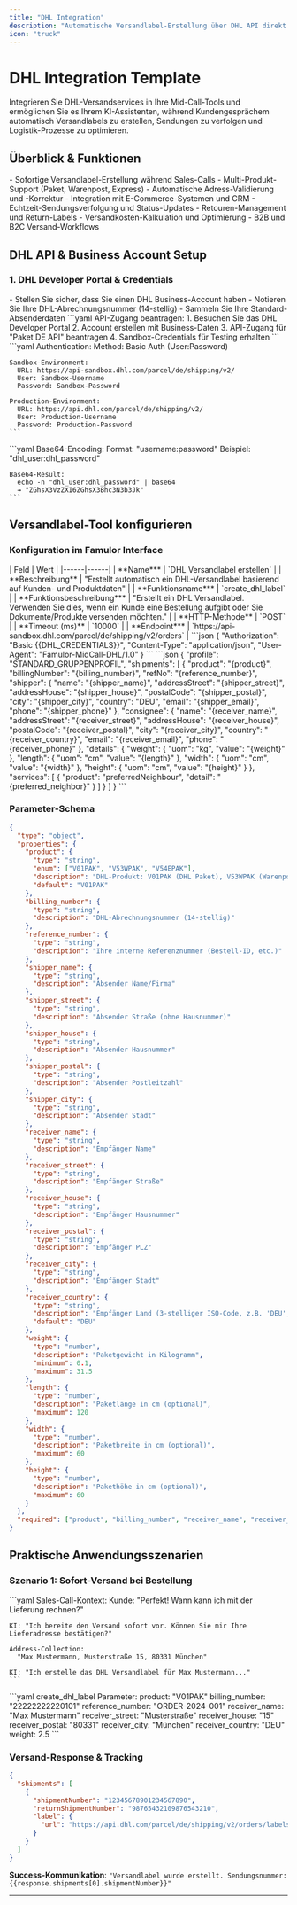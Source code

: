 ```yaml
---
title: "DHL Integration"
description: "Automatische Versandlabel-Erstellung über DHL API direkt während Kundengesprächem für nahtlose Logistik-Abwicklung"
icon: "truck"
---
```


# DHL Integration Template

Integrieren Sie DHL-Versandservices in Ihre Mid-Call-Tools und ermöglichen Sie es Ihrem KI-Assistenten, während Kundengesprächem automatisch Versandlabels zu erstellen, Sendungen zu verfolgen und Logistik-Prozesse zu optimieren.

## Überblick & Funktionen

<CardGroup cols={2}>
  <Card title="Automated Shipping" icon="shipping-fast">
    - Sofortige Versandlabel-Erstellung während Sales-Calls
    - Multi-Produkt-Support (Paket, Warenpost, Express)
    - Automatische Adress-Validierung und -Korrektur
    - Integration mit E-Commerce-Systemen und CRM
  </Card>
  <Card title="Logistics Management" icon="route">
    - Echtzeit-Sendungsverfolgung und Status-Updates
    - Retouren-Management und Return-Labels
    - Versandkosten-Kalkulation und Optimierung
    - B2B und B2C Versand-Workflows
  </Card>
</CardGroup>

## DHL API & Business Account Setup

### 1. DHL Developer Portal & Credentials

<Steps>
  <Step title="DHL Business Account vorbereiten">
    - Stellen Sie sicher, dass Sie einen DHL Business-Account haben
    - Notieren Sie Ihre DHL-Abrechnungsnummer (14-stellig)
    - Sammeln Sie Ihre Standard-Absenderdaten
  </Step>
  
  <Step title="DHL Developer Portal registrieren">
    ```yaml
    API-Zugang beantragen:
      1. Besuchen Sie das DHL Developer Portal
      2. Account erstellen mit Business-Daten
      3. API-Zugang für "Paket DE API" beantragen
      4. Sandbox-Credentials für Testing erhalten
    ```
  </Step>
  
  <Step title="API-Credentials konfigurieren">
    ```yaml
    Authentication:
      Method: Basic Auth (User:Password)
      
    Sandbox-Environment:
      URL: https://api-sandbox.dhl.com/parcel/de/shipping/v2/
      User: Sandbox-Username
      Password: Sandbox-Password
      
    Production-Environment:
      URL: https://api.dhl.com/parcel/de/shipping/v2/
      User: Production-Username 
      Password: Production-Password
    ```
  </Step>
  
  <Step title="Basic Auth String generieren">
    ```yaml
    Base64-Encoding:
      Format: "username:password"
      Beispiel: "dhl_user:dhl_password"
      
    Base64-Result:
      echo -n "dhl_user:dhl_password" | base64
      → "ZGhsX3VzZXI6ZGhsX3Bhc3N3b3Jk"
    ```
  </Step>
</Steps>

## Versandlabel-Tool konfigurieren

### Konfiguration im Famulor Interface

<Tabs>
  <Tab title="Werkzeugdetails">
    | Feld | Wert |
    |------|------|
    | **Name*** | `DHL Versandlabel erstellen` |
    | **Beschreibung** | "Erstellt automatisch ein DHL-Versandlabel basierend auf Kunden- und Produktdaten" |
    | **Funktionsname*** | `create_dhl_label` |
    | **Funktionsbeschreibung*** | "Erstellt ein DHL Versandlabel. Verwenden Sie dies, wenn ein Kunde eine Bestellung aufgibt oder Sie Dokumente/Produkte versenden möchten." |
    | **HTTP-Methode** | `POST` |
    | **Timeout (ms)** | `10000` |
    | **Endpoint*** | `https://api-sandbox.dhl.com/parcel/de/shipping/v2/orders` |
  </Tab>
  
  <Tab title="Header-Konfiguration">
    ```json
    {
      "Authorization": "Basic {{DHL_CREDENTIALS}}",
      "Content-Type": "application/json",
      "User-Agent": "Famulor-MidCall-DHL/1.0"
    }
    ```
  </Tab>
  
  <Tab title="Request Body Template">
    ```json
    {
      "profile": "STANDARD_GRUPPENPROFIL",
      "shipments": [
        {
          "product": "{product}",
          "billingNumber": "{billing_number}",
          "refNo": "{reference_number}",
          "shipper": {
            "name": "{shipper_name}",
            "addressStreet": "{shipper_street}",
            "addressHouse": "{shipper_house}",
            "postalCode": "{shipper_postal}",
            "city": "{shipper_city}",
            "country": "DEU",
            "email": "{shipper_email}",
            "phone": "{shipper_phone}"
          },
          "consignee": {
            "name": "{receiver_name}",
            "addressStreet": "{receiver_street}",
            "addressHouse": "{receiver_house}",
            "postalCode": "{receiver_postal}",
            "city": "{receiver_city}",
            "country": "{receiver_country}",
            "email": "{receiver_email}",
            "phone": "{receiver_phone}"
          },
          "details": {
            "weight": {
              "uom": "kg",
              "value": "{weight}"
            },
            "length": {
              "uom": "cm",
              "value": "{length}"
            },
            "width": {
              "uom": "cm", 
              "value": "{width}"
            },
            "height": {
              "uom": "cm",
              "value": "{height}"
            }
          },
          "services": [
            {
              "product": "preferredNeighbour",
              "detail": "{preferred_neighbor}"
            }
          ]
        }
      ]
    }
    ```
  </Tab>
</Tabs>

### Parameter-Schema

```json
{
  "type": "object",
  "properties": {
    "product": {
      "type": "string",
      "enum": ["V01PAK", "V53WPAK", "V54EPAK"],
      "description": "DHL-Produkt: V01PAK (DHL Paket), V53WPAK (Warenpost), V54EPAK (Europaket)",
      "default": "V01PAK"
    },
    "billing_number": {
      "type": "string",
      "description": "DHL-Abrechnungsnummer (14-stellig)"
    },
    "reference_number": {
      "type": "string",
      "description": "Ihre interne Referenznummer (Bestell-ID, etc.)"
    },
    "shipper_name": {
      "type": "string",
      "description": "Absender Name/Firma"
    },
    "shipper_street": {
      "type": "string",
      "description": "Absender Straße (ohne Hausnummer)"
    },
    "shipper_house": {
      "type": "string",
      "description": "Absender Hausnummer"
    },
    "shipper_postal": {
      "type": "string",
      "description": "Absender Postleitzahl"
    },
    "shipper_city": {
      "type": "string",
      "description": "Absender Stadt"
    },
    "receiver_name": {
      "type": "string",
      "description": "Empfänger Name"
    },
    "receiver_street": {
      "type": "string",
      "description": "Empfänger Straße"
    },
    "receiver_house": {
      "type": "string",
      "description": "Empfänger Hausnummer"
    },
    "receiver_postal": {
      "type": "string",
      "description": "Empfänger PLZ"
    },
    "receiver_city": {
      "type": "string", 
      "description": "Empfänger Stadt"
    },
    "receiver_country": {
      "type": "string",
      "description": "Empfänger Land (3-stelliger ISO-Code, z.B. 'DEU', 'AUT', 'CHE')",
      "default": "DEU"
    },
    "weight": {
      "type": "number",
      "description": "Paketgewicht in Kilogramm",
      "minimum": 0.1,
      "maximum": 31.5
    },
    "length": {
      "type": "number",
      "description": "Paketlänge in cm (optional)",
      "maximum": 120
    },
    "width": {
      "type": "number",
      "description": "Paketbreite in cm (optional)",
      "maximum": 60
    },
    "height": {
      "type": "number",
      "description": "Pakethöhe in cm (optional)",
      "maximum": 60
    }
  },
  "required": ["product", "billing_number", "receiver_name", "receiver_street", "receiver_postal", "receiver_city", "weight"]
}
```

## Praktische Anwendungsszenarien

### Szenario 1: Sofort-Versand bei Bestellung

<Steps>
  <Step title="Bestellung während Gespräch">
    ```yaml
    Sales-Call-Kontext:
      Kunde: "Perfekt! Wann kann ich mit der Lieferung rechnen?"
      
    KI: "Ich bereite den Versand sofort vor. Können Sie mir Ihre Lieferadresse bestätigen?"
    
    Address-Collection:
      "Max Mustermann, Musterstraße 15, 80331 München"
    
    KI: "Ich erstelle das DHL Versandlabel für Max Mustermann..."
    ```
  </Step>
  
  <Step title="Automatische Label-Erstellung">
    ```yaml
    create_dhl_label Parameter:
      product: "V01PAK"
      billing_number: "22222222220101"
      reference_number: "ORDER-2024-001"
      receiver_name: "Max Mustermann"
      receiver_street: "Musterstraße"
      receiver_house: "15"
      receiver_postal: "80331"
      receiver_city: "München" 
      receiver_country: "DEU"
      weight: 2.5
    ```
  </Step>
</Steps>

### Versand-Response & Tracking

```json
{
  "shipments": [
    {
      "shipmentNumber": "12345678901234567890",
      "returnShipmentNumber": "98765432109876543210",
      "label": {
        "url": "https://api.dhl.com/parcel/de/shipping/v2/orders/labels/abc123def456"
      }
    }
  ]
}
```

**Success-Kommunikation**: `"Versandlabel wurde erstellt. Sendungsnummer: {{response.shipments[0].shipmentNumber}}"`

---
